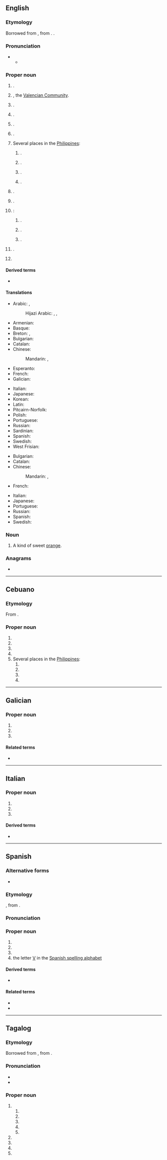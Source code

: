 {{also|valencia|valencià|valência|València|Valência}}
==English==
{{wikipedia|Valencia (autonomous community)}}
{{wikipedia}}
{{wikipedia|Valencia orange}}

===Etymology===
Borrowed from {{bor|en|es|Valencia}}, from {{der|en|la|Valentia}}. {{doublet|en|Valence}}.
{{root|en|ine-pro|*h₂welh₁-|id=rule}}

===Pronunciation===
* {{IPA|en|/vəˈlɛnsi.ə/}}
** {{audio|en|LL-Q1860 (eng)-Vealhurl-Valencia.wav|Audio (UK)}}

===Proper noun===
{{en-proper noun}}

# {{place|en|capital city|acomm:pref/Valencia|c/Spain}}.
# {{place|en|autonomous community|c/Spain}}, the [[Valencian Community]].
# {{place|en|province|acomm:pref/Valencia|c/Spain}}.
# {{place|en|town/and/municipality|dept/Córdoba|in northern|c/Colombia}}.
# {{place|en|capital city|can/Valencia|c/Ecuador}}.
# {{place|en|canton|p:Suf/Los Ríos|c/Ecuador}}.
# Several places in the [[Philippines]]:
## {{place|en|municipality|p/Bohol|c/Philippines}}.
## {{place|en|city|p/Bukidnon|c/Philippines}}.
## {{place|en|barangay|mun:pref/Cagdianao|p/Dinagat Islands|c/Philippines}}.
## {{place|en|municipality|p/Negros Oriental|c/Philippines}}.
# {{place|en|area|barrio:pref/Universidad|in the|city:pref/San Juan|terr/Puerto Rico}}.
# {{place|en|town|in northeastern|isl:suf/Trinidad|c/Trinidad and Tobago}}.
# {{place|en|Several places in the <<c/USA>>}}:
## {{place|en|neighborhood|city:pref/Santa Clarita|co/Los Angeles County|s/California}}.
## {{place|en|CDP|co/Valencia County|s/New Mexico}}.
## {{place|en|borough|co/Butler County|s/Pennsylvania}}.
# {{place|en|capital city|s:pref/Carabobo|c/Venezuela}}.
# {{given name|en|female}}

====Derived terms====
* {{l|en|Valencia County}}

====Translations====
{{trans-top|capital of the Valencian Community}}
* Arabic: {{t|ar|فَالِنْسِيَا|f|tr=falinsiyā}}, {{t|ar|بَلِنْسِيَة|f}}
*: Hijazi Arabic: {{t|acw|بلنسية|f|tr=balinsiya}}, {{t|acw|ڤالنسيا|f|tr=vālinsiya}}, {{t|acw|فالنسيا|f|tr=fālinsiya, vālinsiya}}
* Armenian: {{t|hy|Վալենսիա}}
* Basque: {{t|eu|Valentzia}}
* Breton: {{t|br|València|f}}, {{t|br|Valencia|f}}
* Bulgarian: {{t|bg|Вале́нсия|f}}
* Catalan: {{t+|ca|València|f}}
* Chinese:
*: Mandarin: {{t+|cmn|巴倫西亞|sc=Hani}}, {{t+|cmn|巴伦西亚|tr=Wǎlúnxīyǎ|sc=Hani}}
* Esperanto: {{t|eo|Valencio}}
* French: {{t+|fr|Valence|f}}
* Galician: {{t+|gl|Valencia|f}}
{{trans-mid}}
* Italian: {{t+|it|Valencia|f}}
* Japanese: {{t|ja|バレンシア|tr=Barenshia}}
* Korean: {{t|ko|^발렌시아}}
* Latin: {{t|la|Valentia|f}}
* Pitcairn-Norfolk: {{t|pih|Valensyaa}}
* Polish: {{t+|pl|Walencja}}
* Portuguese: {{t+|pt|Valência|f}}
* Russian: {{t+|ru|Вале́нсия|f}}
* Sardinian: {{t|sc|Valentzia|f}}
* Spanish: {{t+|es|Valencia|f}}
* Swedish: {{t+|sv|Valencia}}
* West Frisian: {{t|fy|Falinsia|n}}
{{trans-bottom}}

{{trans-top|city in Venezuela}}
* Bulgarian: {{t|bg|Вале́нсия|f}}
* Catalan: {{t|ca|Valencia|f}}
* Chinese:
*: Mandarin: {{t+|cmn|巴倫西亞|sc=Hani}}, {{t+|cmn|巴伦西亚|tr=Wǎlúnxīyǎ|sc=Hani}}
* French: {{t+|fr|Valencia|f}}
{{trans-mid}}
* Italian: {{t+|it|Valencia|f}}
* Japanese: {{t|ja|バレンシア|tr=Barenshia}}
* Portuguese: {{t+|pt|Valência|f}}
* Russian: {{t+|ru|Вале́нсия|f}}
* Spanish: {{t+|es|Valencia|f}}
* Swedish: {{t+|sv|Valencia}}
{{trans-bottom}}

===Noun===
{{en-noun}}

# A kind of sweet [[orange]].

===Anagrams===
* {{anagrams|en|a=aaceilnv|valiance}}

----

==Cebuano==

===Etymology===
From {{bor|ceb|es|Valencia}}.

===Proper noun===
{{head|ceb|proper noun}}

# {{surname|ceb|from=Spanish}}
# {{place|ceb|capital city|acomm:pref/Valencia|c/Spain|t1=Valencia}}
# {{place|ceb|autonomous community|c/Spain|t1=Valencia|t2=Valencian Community}}
# {{place|ceb|province|acomm:pref/Valencia|c/Spain|t1=Valencia}}
# Several places in the [[Philippines]]:
## {{place|ceb|municipality|p/Bohol|c/Philippines|t1=Valencia}}
## {{place|ceb|city|p/Bukidnon|c/Philippines|t1=Valencia}}
## {{place|ceb|barangay|mun:pref/Cagdianao|p/Dinagat Islands|c/Philippines|t1=Valencia}}
## {{place|ceb|municipality|p/Negros Oriental|c/Philippines|t1=Valencia}}

----

==Galician==

===Proper noun===
{{gl-proper noun}}

# {{place|gl|capital city|acomm:pref/Valencia|c/Spain|t1=Valencia}}
# {{place|gl|autonomous community|c/Spain|t1=Valencia|t2=Valencian Community}}
# {{place|gl|province|acomm:pref/Valencia|c/Spain|t1=Valencia}}

====Related terms====
* {{l|gl|valenciano}}

----

==Italian==

===Proper noun===
{{it-proper noun|f}}

# {{place|it|capital city|acomm:pref/Valencia|c/Spain|t1=Valencia}}
# {{place|it|autonomous community|c/Spain|t1=Valencia|t2=Valencian Community}}
# {{place|it|province|acomm:pref/Valencia|c/Spain|t1=Valencia}}

====Derived terms====
* {{l|it|valenciano}}

----

==Spanish==

===Alternative forms===
* {{alter|es|Val.||abbreviation}}

===Etymology===
{{bor+|es|ca|València}}, from {{der|es|la|Valentia}}.

===Pronunciation===
{{es-pr}}

===Proper noun===
{{es-proper noun|f}}

# {{place|es|capital city|acomm:pref/Valencia|c/Spain|t1=Valencia}}
# {{place|es|autonomous community|c/Spain|t1=Valencia|t2=Valencian Community}}
# {{place|es|province|acomm:pref/Valencia|c/Spain|t1=Valencia}}
# the letter [[V]] in the [[Appendix:Spanish spelling alphabet|Spanish spelling alphabet]]

====Derived terms====
* {{l|es|valenciano}}

====Related terms====
* {{l|es|valentía}}
* {{l|es|valiente}}

----

==Tagalog==

===Etymology===
Borrowed from {{bor|tl|es|Valencia}}, from {{der|tl|ca|València}}.

===Pronunciation===
* {{hyph|tl|Va|len|cia}}
* {{tl-IPA|balensya}}

===Proper noun===
{{tl-proper noun|b={{tl-bay sc}}}}

# {{place|tl|several <<places>> in the <<c/Philippines>>}}
## {{place|tl|city|p/Bukidnon|c/Philippines|t1=Valencia}}
## {{place|tl|municipality|p/Bohol|c/Philippines|t1=Valencia}}
## {{place|tl|municipality|p/Negros Oriental|c/Philippines|t1=Valencia}}
## {{place|tl|barangay|city/Quezon City|c/Philippines|t1=Valencia}}
## {{place|tl|barangay|mun:pref/Cagdianao|p/Dinagat Islands|c/Philippines|t1=Valencia}}
# {{surname|tl|from=Spanish}}
# {{place|tl|capital city|acomm:pref/Valencia|c/Spain|t1=Valencia}}
# {{place|tl|autonomous community|c/Spain|t1=Valencia|t2=Valencian Community}}
# {{place|tl|province|acomm:pref/Valencia|c/Spain|t1=Valencia}}
